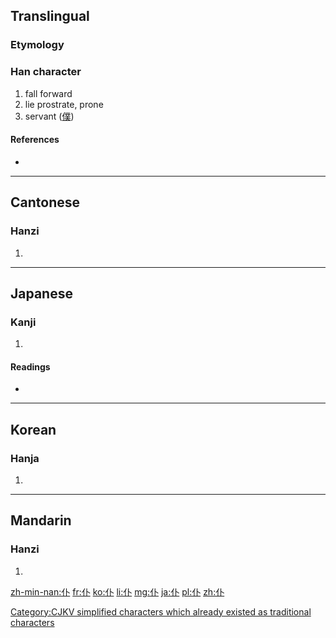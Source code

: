 {{also|僕}}
==Translingual==

===Etymology===
{{Han compound|人|卜|c1=s|c2=p|ls=psc}}

[[Category:CJKV simplified characters which already existed as traditional characters]]

===Han character===
{{Han char|rn=9|rad=人|as=02|sn=4|four=2320<sub>0</sub>|canj=人卜 (OY)|ids=⿰[[亻]][[卜]]}}

# fall forward
# lie prostrate, prone
# servant ([[僕]])

====References====
* {{Han ref|kx=0091.140|dkj=00354|dj=0193.060|hdz=10108.030|uh=4EC6|ud=20166|bh=A4B2|bd=42162}}

----

==Cantonese==

===Hanzi===
{{yue-hanzi|jyut=|y=fu6, puk1|tra=僕}}

# {{defn|lang=yue|sort=人02}}

----

==Japanese==

===Kanji===
{{ja-kanji|grade=|rs=人02}}

# {{defn|lang=ja|sort=人02}}

====Readings====
* {{ja-readings|on=[[ふ]] (fu), [[ほく]] (hoku)|kun=[[たおれる]] (taoreru)}}

----

==Korean==

===Hanja===
{{ko-hanja|hangeul=부|rv=bu|mr=pu}}

# {{defn|lang=ko|sort=人02}}

----

==Mandarin==

===Hanzi===
{{cmn-hanzi|tra=僕|pin=[[fù]] ([[fu4]]), [[pū]] ([[pu1]]), [[pú]] ([[pu2]])|wg=fu<sup>4</sup>, p'u<sup>1</sup>, p'u<sup>2</sup>}}

# {{defn|lang=cmn|sort=人02}}

[[zh-min-nan:仆]]
[[fr:仆]]
[[ko:仆]]
[[li:仆]]
[[mg:仆]]
[[ja:仆]]
[[pl:仆]]
[[zh:仆]]